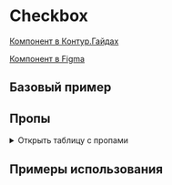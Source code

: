 
<Meta of={CheckboxStories} />

# Checkbox

[Компонент в Контур.Гайдах](https://guides.kontur.ru/components/selection-elements/checkbox/)

[Компонент в Figma](https://www.figma.com/file/87ScqxPzJpF9DcVBNYWOjM/%E2%9A%A1-Kontur-UI-Modern-Layout?node-id=203%3A7278)

<Description />

## Базовый пример

<Primary />

## Пропы

<details>
  <summary>Открыть таблицу с пропами</summary>
  <ArgTypes />
</details>

## Примеры использования

<Stories title="" includePrimary={false} />
